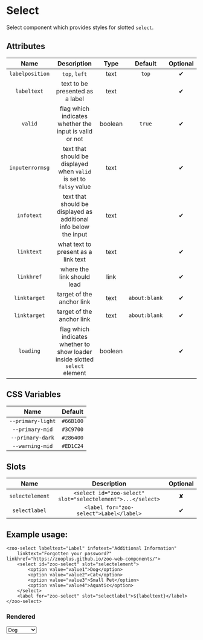 
<Meta title="Docs/Searchable select"/>

# Select

Select component which provides styles for slotted `select`.

## Attributes
|     **Name**    |           **Description**                                          | **Type** | **Default** | **Optional** | 
| :-------------: | :-----------------------------------------------------------------:|:--------:|:-----------:|:-----------:|
| `labelposition` | `top`, `left`                                                      | text     | `top`       |   ✔
| `labeltext`     | text to be presented as a label                                    | text     |             |   ✔
| `valid`         | flag which indicates whether the input is valid or not             | boolean  |   `true`    |   ✔
|`inputerrormsg`  | text that should be displayed when `valid` is set to `falsy` value | text     |             |   ✔
|   `infotext`    | text that should be displayed as additional info below the input   | text     |             |   ✔
|   `linktext`    | what text to present as a link text                                | text     |             |   ✔
|   `linkhref`    | where the link should lead                                         | link     |             |   ✔
|   `linktarget`  | target of the anchor link                                          | text     |`about:blank`|   ✔
|   `linktarget`  | target of the anchor link                                          | text     |`about:blank`|   ✔
|   `loading`     | flag which indicates whether to show loader inside slotted `select` element    | boolean     | |   ✔
## CSS Variables
|        **Name**        |   **Default**  |
| :--------------------: |:--------------:|
| `--primary-light`      |    `#66B100`   |
| `--primary-mid`        |    `#3C9700`   |
| `--primary-dark`       |    `#286400`   |
| `--warning-mid`        |    `#ED1C24`   |
## Slots
|      **Name**    |           **Description**          | **Optional** | 
| :--------------: | :---------------------------------:|:-----------:|
| `selectelement`  | `<select id="zoo-select" slot="selectelement">...</select>`| ✘
| `selectlabel`    | `<label for="zoo-select">Label</label>`| ✔

## Example usage:
```
<zoo-select labeltext="Label" infotext="Additional Information" 
	linktext="Forgotten your password?" linkhref="https://zooplus.github.io/zoo-web-components/">
	<select id="zoo-select" slot="selectelement">
		<option value="value1">Dog</option>
		<option value="value2">Cat</option>
		<option value="value3">Small Pet</option>
		<option value="value4">Aquatic</option>
	</select>
	<label for="zoo-select" slot="selectlabel">${labeltext}</label>
</zoo-select>
```
### Rendered
<zoo-select infotext="Additional Information" linktext="Forgotten your password?" linkhref="https://zooplus.github.io/zoo-web-components/" labeltext="Label">
	<select slot="selectelement">
		<option value="value1">Dog</option>
		<option value="value2">Cat</option>
		<option value="value3">Small Pet</option>
		<option value="value4">Aquatic</option>
	</select>
</zoo-select>